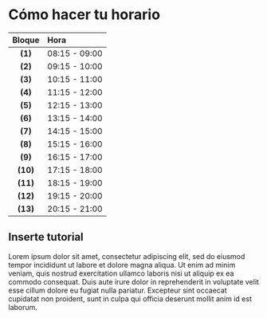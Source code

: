 
# Cómo hacer tu horario
| Bloque | Hora |
| :----: | :---- |
| **(1)** | 08:15 - 09:00 |
| **(2)** | 09:15 - 10:00 |
| **(3)** | 10:15 - 11:00 |
| **(4)** | 11:15 - 12:00 |
| **(5)** | 12:15 - 13:00 |
| **(6)** | 13:15 - 14:00 |
| **(7)** | 14:15 - 15:00 |
| **(8)** | 15:15 - 16:00 |
| **(9)** | 16:15 - 17:00 |
| **(10)** | 17:15 - 18:00 |
| **(11)** | 18:15 - 19:00 |
| **(12)** | 19:15 - 20:00 |
| **(13)** | 20:15 - 21:00 |

## Inserte tutorial
Lorem ipsum dolor sit amet, consectetur adipiscing elit, sed do eiusmod tempor incididunt ut labore et dolore magna aliqua. Ut enim ad minim veniam, quis nostrud exercitation ullamco laboris nisi ut aliquip ex ea commodo consequat. Duis aute irure dolor in reprehenderit in voluptate velit esse cillum dolore eu fugiat nulla pariatur. Excepteur sint occaecat cupidatat non proident, sunt in culpa qui officia deserunt mollit anim id est laborum.
